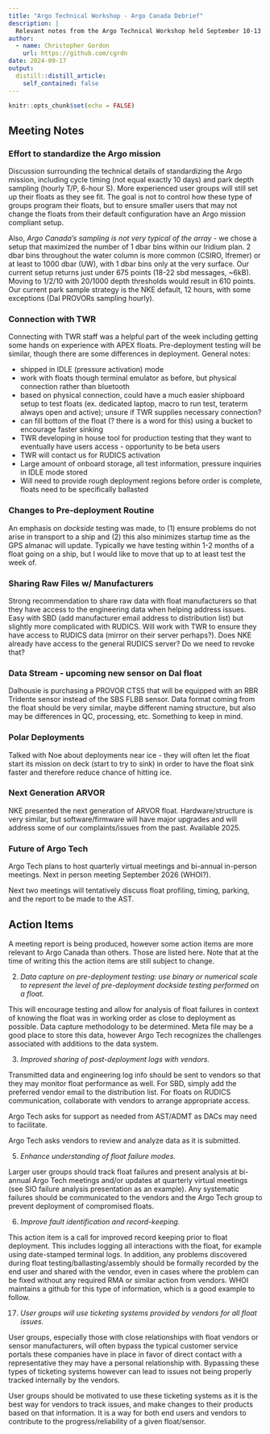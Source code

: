 ```yaml
---
title: "Argo Technical Workshop - Argo Canada Debrief"
description: |
  Relevant notes from the Argo Technical Workshop held September 10-13 in Seattle, WA
author:
  - name: Christopher Gordon
    url: https://github.com/cgrdn
date: 2024-09-17
output:
  distill::distill_article:
    self_contained: false
---
```



```r
knitr::opts_chunk$set(echo = FALSE)
```

## Meeting Notes

### Effort to standardize the Argo mission

Discussion surrounding the technical details of standardizing the Argo mission, including cycle timing (not equal exactly 10 days) and park depth sampling (hourly T/P, 6-hour S). More experienced user groups will still set up their floats as they see fit. The goal is not to control how these type of groups program their floats, but to ensure smaller users that may not change the floats from their default configuration have an Argo mission compliant setup. 

Also, *Argo Canada's sampling is not very typical of the array* - we chose a setup that maximized the number of 1 dbar bins within our Iridium plan. 2 dbar bins throughout the water column is more common (CSIRO, Ifremer) or at least to 1000 dbar (UW), with 1 dbar bins only at the very surface. Our current setup returns just under 675 points (18-22 sbd messages, ~6kB). Moving to 1/2/10 with 20/1000 depth thresholds would result in 610 points. Our current park sample strategy is the NKE default, 12 hours, with some exceptions (Dal PROVORs sampling hourly).

### Connection with TWR

Connecting with TWR staff was a helpful part of the week including getting some hands on experience with APEX floats. Pre-deployment testing will be similar, though there are some differences in deployment. General notes:

- shipped in IDLE (pressure activation) mode
- work with floats though terminal emulator as before, but physical connection rather than bluetooth
- based on physical connection, could have a much easier shipboard setup to test floats (ex. dedicated laptop, macro to run test, teraterm always open and active); unsure if TWR supplies necessary connection?
- can fill bottom of the float (? there is a word for this) using a bucket to encourage faster sinking
- TWR developing in house tool for production testing that they want to eventually have users access - opportunity to be beta users
- TWR will contact us for RUDICS activation
- Large amount of onboard storage, all test information, pressure inquiries in IDLE mode stored
- Will need to provide rough deployment regions before order is complete, floats need to be specifically ballasted

### Changes to Pre-deployment Routine

An emphasis on *dockside* testing was made, to (1) ensure problems do not arise in transport to a ship and (2) this also minimizes startup time as the GPS almanac will update. Typically we have testing within 1-2 months of a float going on a ship, but I would like to move that up to at least test the week of. 

### Sharing Raw Files w/ Manufacturers

Strong recommendation to share raw data with float manufacturers so that they have access to the engineering data when helping address issues. Easy with SBD (add manufacturer email address to distribution list) but slightly more complicated with RUDICS. Will work with TWR to ensure they have access to RUDICS data (mirror on their server perhaps?). Does NKE already have access to the general RUDICS server? Do we need to revoke that?

### Data Stream - upcoming new sensor on Dal float

Dalhousie is purchasing a PROVOR CTS5 that will be equipped with an RBR Tridente sensor instead of the SBS FLBB sensor. Data format coming from the float should be very similar, maybe different naming structure, but also may be differences in QC, processing, etc. Something to keep in mind. 

### Polar Deployments

Talked with Noe about deployments near ice - they will often let the float start its mission on deck (start to try to sink) in order to have the float sink faster and therefore reduce chance of hitting ice.

### Next Generation ARVOR

NKE presented the next generation of ARVOR float. Hardware/structure is very similar, but software/firmware will have major upgrades and will address some of our complaints/issues from the past. Available 2025.

### Future of Argo Tech

Argo Tech plans to host quarterly virtual meetings and bi-annual in-person meetings. Next in person meeting September 2026 (WHOI?).

Next two meetings will tentatively discuss float profiling, timing, parking, and the report to be made to the AST. 

## Action Items

A meeting report is being produced, however some action items are more relevant to Argo Canada than others. Those are listed here. Note that at the time of writing this the action items are still subject to change.

2. *Data capture on pre-deployment testing: use binary or numerical scale to represent the level of pre-deployment dockside testing performed on a float.*

This will encourage testing and allow for analysis of float failures in context of knowing the float was in working order as close to deployment as possible. Data capture methodology to be determined. Meta file may be a good place to store this data, however Argo Tech recognizes the challenges associated with additions to the data system.

3. *Improved sharing of post-deployment logs with vendors.*

Transmitted data and engineering log info should be sent to vendors so that they may monitor float performance as well. For SBD, simply add the preferred vendor email to the distribution list. For floats on RUDICS communication, collaborate with vendors to arrange appropriate access. 

Argo Tech asks for support as needed from AST/ADMT as DACs may need to facilitate.

Argo Tech asks vendors to review and analyze data as it is submitted.

5. *Enhance understanding of float failure modes.*

Larger user groups should track float failures and present analysis at bi-annual Argo Tech meetings and/or updates at quarterly virtual meetings (see SIO failure analysis presentation as an example). Any systematic failures should be communicated to the vendors and the Argo Tech group to prevent deployment of compromised floats.

6. *Improve fault identification and record-keeping.*

This action item is a call for improved record keeping prior to float deployment. This includes logging all interactions with the float, for example using date-stamped terminal logs. In addition, any problems discovered during float testing/ballasting/assembly should be formally recorded by the end user and shared with the vendor, even in cases where the problem can be fixed without any required RMA or similar action from vendors. WHOI maintains a github for this type of information, which is a good example to follow. 

17. *User groups will use ticketing systems provided by vendors for all float issues.*

User groups, especially those with close relationships with float vendors or sensor manufacturers, will often bypass the typical customer service portals these companies have in place in favor of direct contact with a representative they may have a personal relationship with. Bypassing these types of ticketing systems however can lead to issues not being properly tracked internally by the vendors.

User groups should be motivated to use these ticketing systems as it is the best way for vendors to track issues, and make changes to their products based on that information. It is a way for both end users and vendors to contribute to the progress/reliability of a given float/sensor.

